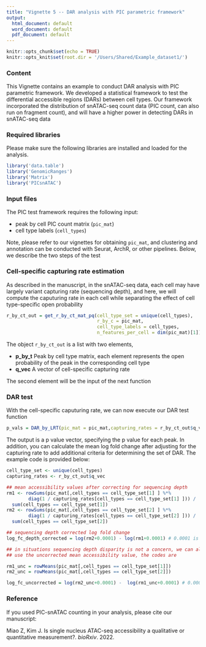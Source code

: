 ```yaml
---
title: "Vignette 5 -- DAR analysis with PIC parametric framework"
output:
  html_document: default
  word_document: default
  pdf_document: default
---
```


```r
knitr::opts_chunk$set(echo = TRUE)
knitr::opts_knit$set(root.dir = '/Users/Shared/Example_dataset1/')
```

### Content 
This Vignette contains an example to conduct DAR analysis with PIC parametric framework. We developed a statistical framework to test the differential accessible regions (DARs) between cell types. Our framework incorporated the distribution of snATAC-seq count data (PIC count, can also run on fragment count), and will have a higher power in detecting DARs in snATAC-seq data

### Required libraries 
Please make sure the following libraries are installed and loaded for the analysis. 
```r
library('data.table')
library('GenomicRanges')
library('Matrix')
library('PICsnATAC')
```

### Input files

The PIC test framework requires the following input:

  * peak by cell PIC count matrix (`pic_mat`)
  * cell type labels (`cell_types`)

Note, please refer to our vignettes for obtaining `pic_mat`, and clustering and annotation 
can be conducted with Seurat, ArchR, or other pipelines. Below, we describe the two steps of the test

### Cell-specific capturing rate estimation
As described in the manuscript, in the snATAC-seq data, each cell may have largely variant 
capturing rate (sequencing depth), and here, we will compute the caputuring rate in each cell
while separating the effect of cell type-specific open probability
```r
r_by_ct_out = get_r_by_ct_mat_pq(cell_type_set = unique(cell_types),
                                 r_by_c = pic_mat,
                                 cell_type_labels = cell_types,
                                 n_features_per_cell = dim(pic_mat)[1])
```

The object `r_by_ct_out` is a list with two elements,

* **p_by_t** Peak by cell type matrix, each element represents the open probability of the peak in the corresponding cell type
* **q_vec** A vector of cell-specific capturing rate

The second element will be the input of the next function

### DAR test
With the cell-specific caputuring rate, we can now execute our DAR test function
```r
p_vals = DAR_by_LRT(pic_mat = pic_mat,capturing_rates = r_by_ct_out$q_vec,cell_type_labels = cell_types)
```
The output is a p value vector, specifying the p value for each peak. In addition, you can calculate the mean
log fold change after adjusting for the capturing rate to add additional criteria for determining the set of DAR. The example code is provided below:
```r
cell_type_set <- unique(cell_types)
capturing_rates <- r_by_ct_out$q_vec

## mean accessibility values after correcting for sequencing depth
rm1 <- rowSums(pic_mat[,cell_types == cell_type_set[1] ] %*%
        diag(1 / capturing_rates[cell_types == cell_type_set[1] ])) / 
  sum(cell_types == cell_type_set[1])
rm2 <- rowSums(pic_mat[,cell_types == cell_type_set[2] ] %*%
        diag(1 / capturing_rates[cell_types == cell_type_set[2] ])) / 
  sum(cell_types == cell_type_set[2])

## sequencing depth corrected log fold change
log_fc_depth_corrected = log(rm2+0.0001) - log(rm1+0.0001) # 0.0001 is added to prevent log(0)

## in situations sequencing depth disparity is not a concern, we can also 
## use the uncorrected mean accessibility value, the codes are

rm1_unc = rowMeans(pic_mat[,cell_types == cell_type_set[1]])
rm2_unc = rowMeans(pic_mat[,cell_types == cell_type_set[2]])

log_fc_uncorrected = log(rm2_unc+0.0001) -  log(rm1_unc+0.0001) # 0.0001 is added to prevent log(0)
```


### Reference
If you used PIC-snATAC counting in your analysis, please cite our manuscript:

Miao Z, Kim J. Is single nucleus ATAC-seq accessibility a qualitative or quantitative measurement?. _bioRxiv_. 2022.


